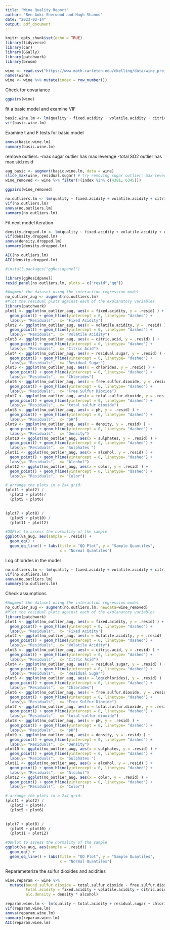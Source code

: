 ```yaml
---
title: "Wine Quality Report"
author: "Ben Aoki-Sherwood and Hugh Shanno"
date: "2023-02-14"
output: pdf_document
---
```


```r
knitr::opts_chunk$set(echo = TRUE)
library(tidyverse)
library(car)
library(GGally)
library(patchwork)
library(broom)
```

```r
wine <- read.csv("https://www.math.carleton.edu/ckelling/data/wine_project.csv")
names(wine)
wine <- wine %>% mutate(index = row_number())
```

Check for covariance
```r
ggpairs(wine)
```

fit a basic model and examine VIF
```r
basic.wine.lm <- lm(quality ~ fixed.acidity + volatile.acidity + citric.acid + residual.sugar + chlorides + free.sulfur.dioxide + total.sulfur.dioxide + density + pH + sulphates + alcohol + color, data = wine)
vif(basic.wine.lm)
```

Examine t and F tests for basic model
```r
anova(basic.wine.lm)
summary(basic.wine.lm)
```

remove outliers:
  -max sugar outlier has max leverage
  -total SO2 outlier has max std.resid

```r
aug_basic <- augment(basic.wine.lm, data = wine)
slice_max(wine, residual.sugar) # try removing sugar outlier: max leverage
wine_removed <- wine %>% filter(!(index %in% c(4381, 6345)))
```

```r
ggpairs(wine_removed)
```

```r
no.outliers.lm <- lm(quality ~ fixed.acidity + volatile.acidity + citric.acid + residual.sugar + chlorides + free.sulfur.dioxide + total.sulfur.dioxide + density + pH + sulphates + alcohol + color, data = wine_removed)
vif(no.outliers.lm)
anova(no.outliers.lm)
summary(no.outliers.lm)
```

Fit next model iteration
```r
density.dropped.lm <- lm(quality ~ fixed.acidity + volatile.acidity + citric.acid + residual.sugar + chlorides + free.sulfur.dioxide + total.sulfur.dioxide + pH + sulphates + alcohol + color, data = wine)
vif(density.dropped.lm)
anova(density.dropped.lm)
summary(density.dropped.lm)
```

```r
AIC(no.outliers.lm)
AIC(density.dropped.lm)
```

```r
#install.packages("ggResidpanel")
```


```r
library(ggResidpanel)
resid_panel(no.outliers.lm, plots = c("resid","qq"))
```

```r
#Augment the dataset using the interaction regression model
no_outlier_aug <- augment(no.outliers.lm)
#Plot the residual plots against each of the explanatory variables
library(patchwork)
plot1 <- ggplot(no_outlier_aug, aes(x = fixed.acidity, y = .resid) ) + 
  geom_point() + geom_hline(yintercept = 0, linetype= "dashed") + 
  labs(y= "Residuals",  x= "Fixed Acidity")
plot2 <- ggplot(no_outlier_aug, aes(x = volatile.acidity, y = .resid) ) + 
  geom_point() + geom_hline(yintercept = 0, linetype= "dashed") + 
  labs(y= "Residuals",  x= "Volatile Acidity")
plot3 <- ggplot(no_outlier_aug, aes(x = citric.acid, y = .resid) ) + 
  geom_point() + geom_hline(yintercept = 0, linetype= "dashed") + 
  labs(y= "Residuals",  x= "Citric Acid")
plot4 <- ggplot(no_outlier_aug, aes(x = residual.sugar, y = .resid) ) + 
  geom_point() + geom_hline(yintercept = 0, linetype= "dashed") + 
  labs(y= "Residuals",  x= "Residual Sugar")
plot5 <- ggplot(no_outlier_aug, aes(x = chlorides, y = .resid) ) + 
  geom_point() + geom_hline(yintercept = 0, linetype= "dashed") + 
  labs(y= "Residuals",  x= "Chlorides")
plot6 <- ggplot(no_outlier_aug, aes(x = free.sulfur.dioxide, y = .resid) ) + 
  geom_point() + geom_hline(yintercept = 0, linetype= "dashed") + 
  labs(y= "Residuals",  x= "Free Sulfur Dioxide")
plot7 <- ggplot(no_outlier_aug, aes(x = total.sulfur.dioxide, y = .resid) ) + 
  geom_point() + geom_hline(yintercept = 0, linetype= "dashed") + 
  labs(y= "Residuals",  x= "total sulfur dioxide")
plot8 <- ggplot(no_outlier_aug, aes(x = pH, y = .resid) ) + 
  geom_point() + geom_hline(yintercept = 0, linetype= "dashed") + 
  labs(y= "Residuals",  x= "pH")
plot9 <- ggplot(no_outlier_aug, aes(x = density, y = .resid) ) + 
  geom_point() + geom_hline(yintercept = 0, linetype= "dashed") + 
  labs(y= "Residuals",  x= "Density")
plot10 <- ggplot(no_outlier_aug, aes(x = sulphates, y = .resid) ) + 
  geom_point() + geom_hline(yintercept = 0, linetype= "dashed") + 
  labs(y= "Residuals",  x= "Sulphates ")
plot11 <- ggplot(no_outlier_aug, aes(x = alcohol, y = .resid) ) + 
  geom_point() + geom_hline(yintercept = 0, linetype= "dashed") + 
  labs(y= "Residuals",  x= "Alcohol")
plot12 <- ggplot(no_outlier_aug, aes(x = color, y = .resid) ) + 
  geom_point() + geom_hline(yintercept = 0, linetype= "dashed") + 
  labs(y= "Residuals",  x= "Color")

# arrange the plots in a 2x4 grid:
(plot1 + plot2) /
  (plot3 + plot4)/ 
  (plot5 + plot6)
  

(plot7 + plot8) /
  (plot9 + plot10) /
  (plot11 + plot12)

#QQPlot to assess the normality of the sample
ggplot(va_aug, aes(sample = .resid)) +
  geom_qq() + 
  geom_qq_line() + labs(title = "QQ Plot", y = "Sample Quantiles",
                        x = "Normal Quantiles")
```

Log chlorides in the model

```r
no.outliers.lm <- lm(quality ~ fixed.acidity + volatile.acidity + citric.acid + residual.sugar + log(chlorides) + free.sulfur.dioxide + total.sulfur.dioxide + density + pH + sulphates + alcohol + color, data = wine_removed)
vif(no.outliers.lm)
anova(no.outliers.lm)
summary(no.outliers.lm)
```

Check assumptions
```r
#Augment the dataset using the interaction regression model
no_outlier_aug <- augment(no.outliers.lm, newdata=wine_removed)
#Plot the residual plots against each of the explanatory variables
library(patchwork)
plot1 <- ggplot(no_outlier_aug, aes(x = fixed.acidity, y = .resid) ) + 
  geom_point() + geom_hline(yintercept = 0, linetype= "dashed") + 
  labs(y= "Residuals",  x= "Fixed Acidity")
plot2 <- ggplot(no_outlier_aug, aes(x = volatile.acidity, y = .resid) ) + 
  geom_point() + geom_hline(yintercept = 0, linetype= "dashed") + 
  labs(y= "Residuals",  x= "Volatile Acidity")
plot3 <- ggplot(no_outlier_aug, aes(x = citric.acid, y = .resid) ) + 
  geom_point() + geom_hline(yintercept = 0, linetype= "dashed") + 
  labs(y= "Residuals",  x= "Citric Acid")
plot4 <- ggplot(no_outlier_aug, aes(x = residual.sugar, y = .resid) ) + 
  geom_point() + geom_hline(yintercept = 0, linetype= "dashed") + 
  labs(y= "Residuals",  x= "Residual Sugar")
plot5 <- ggplot(no_outlier_aug, aes(x = log(chlorides), y = .resid) ) + 
  geom_point() + geom_hline(yintercept = 0, linetype= "dashed") + 
  labs(y= "Residuals",  x= "Chlorides")
plot6 <- ggplot(no_outlier_aug, aes(x = free.sulfur.dioxide, y = .resid) ) + 
  geom_point() + geom_hline(yintercept = 0, linetype= "dashed") + 
  labs(y= "Residuals",  x= "Free Sulfur Dioxide")
plot7 <- ggplot(no_outlier_aug, aes(x = total.sulfur.dioxide, y = .resid) ) + 
  geom_point() + geom_hline(yintercept = 0, linetype= "dashed") + 
  labs(y= "Residuals",  x= "total sulfur dioxide")
plot8 <- ggplot(no_outlier_aug, aes(x = pH, y = .resid) ) + 
  geom_point() + geom_hline(yintercept = 0, linetype= "dashed") + 
  labs(y= "Residuals",  x= "pH")
plot9 <- ggplot(no_outlier_aug, aes(x = density, y = .resid) ) + 
  geom_point() + geom_hline(yintercept = 0, linetype= "dashed") + 
  labs(y= "Residuals",  x= "Density")
plot10 <- ggplot(no_outlier_aug, aes(x = sulphates, y = .resid) ) + 
  geom_point() + geom_hline(yintercept = 0, linetype= "dashed") + 
  labs(y= "Residuals",  x= "Sulphates ")
plot11 <- ggplot(no_outlier_aug, aes(x = alcohol, y = .resid) ) + 
  geom_point() + geom_hline(yintercept = 0, linetype= "dashed") + 
  labs(y= "Residuals",  x= "Alcohol")
plot12 <- ggplot(no_outlier_aug, aes(x = color, y = .resid) ) + 
  geom_point() + geom_hline(yintercept = 0, linetype= "dashed") + 
  labs(y= "Residuals",  x= "Color")

# arrange the plots in a 2x4 grid:
(plot1 + plot2) /
  (plot3 + plot4)/ 
  (plot5 + plot6)
  

(plot7 + plot8) /
  (plot9 + plot10) /
  (plot11 + plot12)

#QQPlot to assess the normality of the sample
ggplot(va_aug, aes(sample = .resid)) +
  geom_qq() + 
  geom_qq_line() + labs(title = "QQ Plot", y = "Sample Quantiles",
                        x = "Normal Quantiles")
```

Reparameterize the sulfur dioxides and acidities
```r
wine.reparam <- wine %>%
  mutate(bound.sulfur.dioxide = total.sulfur.dioxide - free.sulfur.dioxide,
         total.acidity = fixed.acidity + volatile.acidity + citric.acid - pH,
         alc.density = density * alcohol)
```

```r
reparam.wine.lm <- lm(quality ~ total.acidity + residual.sugar + chlorides + free.sulfur.dioxide + bound.sulfur.dioxide + alcohol + density + sulphates + color, data = wine.reparam)
vif(reparam.wine.lm)
anova(reparam.wine.lm)
summary(reparam.wine.lm)
AIC(reparam.wine.lm)
```



